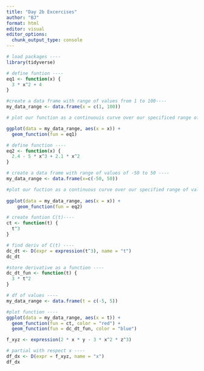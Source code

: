 ```yaml
---
title: "Day 2b Excercises"
author: "BJ"
format: html
editor: visual
editor_options: 
  chunk_output_type: console
---
```


```r
# load packages ----
library(tidyverse)

# define funtion ----
eq1 <- function(x) {
  3 * x^2 + 4
}

#create a data frame with range of values from 1 to 100----
my_data_range <- data.frame(x = c(1, 100))

# plot our function as a continuouis curve over our specificed range of values in our df ----

ggplot(data = my_data_range, aes(x = x)) +
  geom_function(fun = eq1)
```


```r
# define function ----
eq2 <- function(x) {
  2.4 - 5 * x^3 + 2.1 * x^2
}

# create a data frame with range of values of -50 to 50 ----
my_data_range <- data.frame(x=c(-50, 50))

#plot our fuction as a continuous curve over our specified range of values in our df ----
  
ggplot(data = my_data_range, aes(x = x)) +
    geom_function(fun = eq2) 
```

```r
# create funtion C(t)----
ct <- function(t) {
  t^3
}

# find deriv of C(t) ----
dc_dt <- D(expr = expression(t^3), name = "t")
dc_dt

#store derivative as a function ----
dc_dt_fun <- function(t) {
  3 * t^2
}

# df of values ----
my_data_range <- data.frame(t = c(-5, 5))

#plot function ----
ggplot(data = my_data_range, aes(x = t)) +
  geom_function(fun = ct, color = "red") +
  geom_function(fun = dc_dt_fun, color = "blue")
```

```r
f_xyz <- expression(2 * x * y - 3 * x^2 * z^3)

# partial with respect x ----
df_dx <- D(expr = f_xyz, name = "x")
df_dx
```





